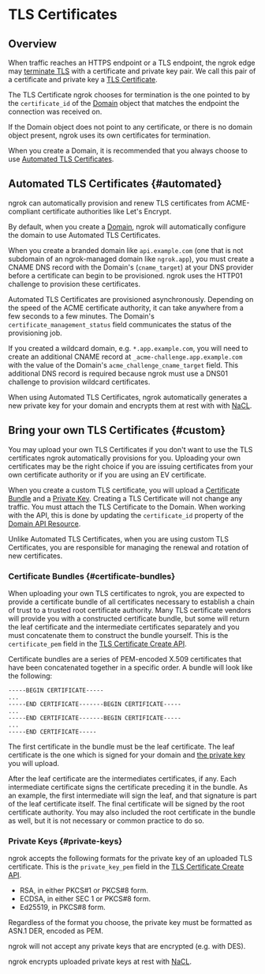 # TLS Certificates

## Overview

When traffic reaches an HTTPS endpoint or a TLS endpoint, the ngrok edge may
[terminate TLS](/network-edge/#tls-termination) with a certificate and private
key pair. We call this pair of a certificate and private key a [TLS
Certificate](/core-concepts/#tls-certificate).

The TLS Certificate ngrok chooses for termination is the one pointed to by the
`certificate_id` of the [Domain](/api/resources/reserved-domains) object that
matches the endpoint the connection was received on.

If the Domain object does not point to any certificate, or there is no domain
object present, ngrok uses its own certificates for termination.

When you create a Domain, it is recommended that you always choose to use
[Automated TLS Certificates](#automated).

## Automated TLS Certificates {#automated}

ngrok can automatically provision and renew TLS certificates from
ACME-compliant certificate authorities like Let's Encrypt.

By default, when you create a [Domain](/core-concepts/#domain), ngrok will
automatically configure the domain to use Automated TLS Certificates.

When you create a branded domain like `api.example.com` (one that is not
subdomain of an ngrok-managed domain like `ngrok.app`), you must create a CNAME
DNS record with the Domain's (`cname_target`) at your DNS provider before a
certificate can begin to be provisioned. ngrok uses the HTTP01 challenge to
provision these certificates.

Automated TLS Certificates are provisioned asynchronously. Depending on the
speed of the ACME certificate authority, it can take anywhere from a few
seconds to a few minutes. The Domain's `certificate_management_status` field
communicates the status of the provisioning job.

If you created a wildcard domain, e.g. `*.app.example.com`, you will need to
create an additional CNAME record at `_acme-challenge.app.example.com` with the
value of the Domain's `acme_challenge_cname_target` field. This additional DNS
record is required because ngrok must use a DNS01 challenge to provision
wildcard certificates.

When using Automated TLS Certificates, ngrok automatically generates a new
private key for your domain and encrypts them at rest with with
[NaCL](https://nacl.cr.yp.to/).

## Bring your own TLS Certificates {#custom}

You may upload your own TLS Certificates if you don't want to use the TLS
certificates ngrok automatically provisions for you. Uploading your own
certificates may be the right choice if you are issuing certificates from your
own certificate authority or if you are using an EV certificate.

When you create a custom TLS certificate, you will upload a [Certificate
Bundle](#certificate-bundle) and a [Private Key](#private-key). Creating a TLS
Certificate will not change any traffic. You must attach the TLS Certificate to
the Domain. When working with the API, this is done by updating the
`certificate_id` property of the [Domain API
Resource](/api/resources/reserved-domains).

Unlike Automated TLS Certificates, when you are using custom TLS Certificates,
you are responsible for managing the renewal and rotation of new certificates.

### Certificate Bundles {#certificate-bundles}

When uploading your own TLS certificates to ngrok, you are expected to provide
a certificate bundle of all certificates necessary to establish a chain of
trust to a trusted root certificate authority. Many TLS certificate vendors
will provide you with a constructed certificate bundle, but some will return
the leaf certificate and the intermediate certificates separately and you must
concatenate them to construct the bundle yourself. This is the
`certificate_pem` field in the [TLS Certificate Create
API](/api/resources/tls-certificates/).

Certificate bundles are a series of PEM-encoded X.509 certificates that have
been concatenated together in a specific order. A bundle will look like the
following:

```pem
-----BEGIN CERTIFICATE-----
...
-----END CERTIFICATE-------BEGIN CERTIFICATE-----
...
-----END CERTIFICATE-------BEGIN CERTIFICATE-----
...
-----END CERTIFICATE-----
```

The first certificate in the bundle must be the leaf certificate. The leaf
certificate is the one which is signed for your domain and [the private
key](#private-keys) you will upload.

After the leaf certificate are the intermediates certificates, if any. Each
intermediate certificate signs the certificate preceding it in the bundle. As
an example, the first intermediate will sign the leaf, and that signature is
part of the leaf certificate itself. The final certificate will be signed by
the root certificate authority. You may also included the root certificate in
the bundle as well, but it is not necessary or common practice to do so.

### Private Keys {#private-keys}

ngrok accepts the following formats for the private key of an uploaded TLS
certificate. This is the `private_key_pem` field in the [TLS Certificate Create
API](/api/resources/tls-certificates/).

- RSA, in either PKCS#1 or PKCS#8 form.
- ECDSA, in either SEC 1 or PKCS#8 form.
- Ed25519, in PKCS#8 form.

Regardless of the format you choose, the private key must be formatted as ASN.1
DER, encoded as PEM.

ngrok will not accept any private keys that are encrypted (e.g. with DES).

ngrok encrypts uploaded private keys at rest with [NaCL](https://nacl.cr.yp.to/).
